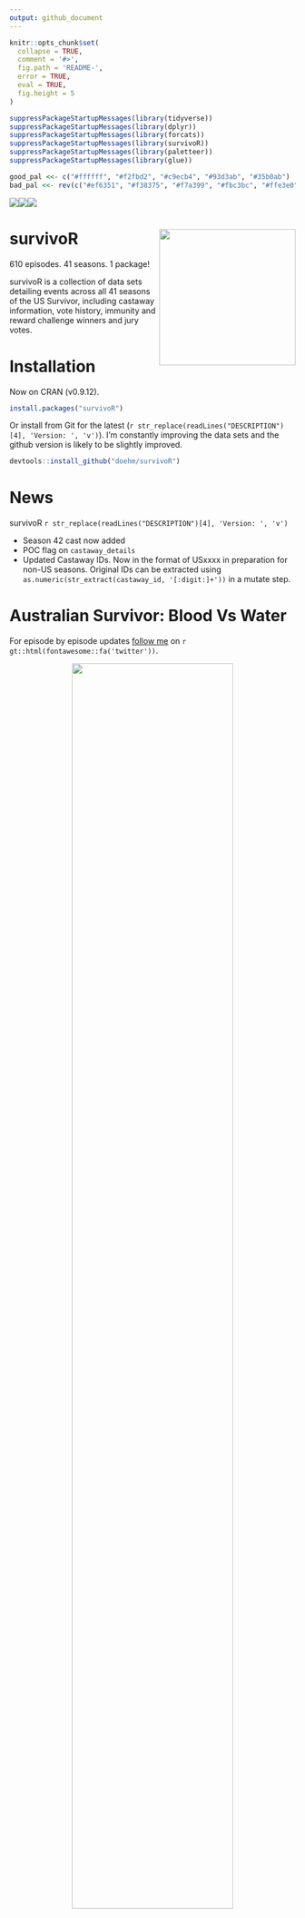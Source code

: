 ```yaml
---
output: github_document
---
```


<!-- README.md is generate from README.Rmd. Please edit that file -->

```r
knitr::opts_chunk$set(
  collapse = TRUE,
  comment = '#>',
  fig.path = 'README-',
  error = TRUE,
  eval = TRUE,
  fig.height = 5
)

suppressPackageStartupMessages(library(tidyverse))
suppressPackageStartupMessages(library(dplyr))
suppressPackageStartupMessages(library(forcats))
suppressPackageStartupMessages(library(survivoR))
suppressPackageStartupMessages(library(paletteer))
suppressPackageStartupMessages(library(glue))

good_pal <<- c("#ffffff", "#f2fbd2", "#c9ecb4", "#93d3ab", "#35b0ab")
bad_pal <<- rev(c("#ef6351", "#f38375", "#f7a399", "#fbc3bc", "#ffe3e0", "white"))

```

<img src='https://cranlogs.r-pkg.org/badges/survivoR'/><img src='https://cranlogs.r-pkg.org/badges/grand-total/survivoR'/><img src='https://www.r-pkg.org/badges/version/survivoR'/>

# survivoR <img src='dev/images/hex-torch.png' align="right" height="240" />

610 episodes. 41 seasons. 1 package!

survivoR is a collection of data sets detailing events across all 41 seasons of the US Survivor, including castaway information, vote history, immunity and reward challenge winners and jury votes.

# Installation

Now on CRAN (v0.9.12).

```r
install.packages("survivoR")
```

Or install from Git for the latest (`r str_replace(readLines("DESCRIPTION")[4], 'Version: ', 'v')`). I'm constantly improving the data sets and the github version is likely to be slightly improved.

```r
devtools::install_github("doehm/survivoR")
```

# News

survivoR `r str_replace(readLines("DESCRIPTION")[4], 'Version: ', 'v')`

* Season 42 cast now added
* POC flag on `castaway_details`
* Updated Castaway IDs. Now in the format of USxxxx in preparation for non-US seasons. Original IDs can be extracted using `as.numeric(str_extract(castaway_id, '[:digit:]+'))` in a mutate step.
  
# Australian Survivor: Blood Vs Water

For episode by episode updates [follow me](https://twitter.com/danoehm) on `r gt::html(fontawesome::fa('twitter'))`.

<center><a href='https://gradientdescending.com/survivor/AU/07/vote-circle.png'><img src='https://gradientdescending.com/survivor/AU/07/vote-circle.png' align='center' width='75%' height='75%'></a></center>

<center><a href='https://gradientdescending.com/survivor/AU/07/confessionals.html'><img height='100%' width='100%' src="https://gradientdescending.com/survivor/AU/07/confessionals.png"></a></center>

# Survivor: 42

<center><a href='https://gradientdescending.com/survivor/US/42/infographic.png'><img src='https://gradientdescending.com/survivor/US/42/infographic.png' align = 'center' width='100%' height='100%'></a></center>

<!-- <center><a href='https://gradientdescending.com/survivor/US/42/confessionals.html'><iframe style="border: none; width: 100%; height: 700px;" src="https://gradientdescending.com/survivor/US/42/confessionals.html"></iframe></a></center> -->

<center><a href='https://gradientdescending.com/survivor/US/42/confessionals.html'><img  height='400' width='auto' src="https://gradientdescending.com/survivor/US/42/confessionals.png"></a></center>
  
<center>Click to expand</center>

Confessional counts from myself, [Carly Levitz](https://twitter.com/carlylevitz) and [juststrategic](https://twitter.com/justrategic)

# Dataset overview

## Season summary

A table containing summary details of each season of Survivor, including the winner, runner ups and location. 

```r
season_summary
```

```r
season_summary |>
  select(season, viewers_premier, viewers_finale, viewers_reunion, viewers_mean) |>
  pivot_longer(cols = -season, names_to = "episode", values_to = "viewers") |>
  mutate(
    episode = to_title_case(str_replace(episode, "viewers_", ""))) |>
  ggplot(aes(x = season, y = viewers, colour = episode)) +
  geom_line() +
  geom_point(size = 2) +
  theme_minimal() +
  scale_colour_tribes(16) +
  labs(
    title = "Survivor viewers over the 40 seasons",
    x = "Season",
    y = "Viewers (Millions)",
    colour = "Episode"
  )
```

<!-- <img src='dev/images/viewers.png' align="center"/> -->

## Castaways

This data set contains season and demographic information about each castaway. It is structured to view their results for each season. Castaways that have played in multiple seasons will feature more than once with the age and location representing that point in time. Castaways that re-entered the game will feature more than once in the same season as they technically have more than one boot order e.g. Natalie Anderson - Winners at War.

Each castaway has a unique `castaway_id` which links the individual across all data sets and seasons. It also links to the following ID's found on the `vote_history`, `jury_votes` and `challenges` data sets.

* `vote_id`
* `voted_out_id`
* `finalist_id`
* `winner_id`


```r
castaways |> 
  filter(season == 40)
```

### Castaway details

A few castaways have changed their name from season to season or have been referred to by a different name during the season e.g. Amber Mariano; in season 8 Survivor All-Stars there was Rob C and Rob M. That information has been retained here in the `castaways` data set. 

`castaway_details` contains unique information for each castaway. It takes the full name from their most current season and their most verbose short name which is handy for labelling.

It also includes gender, date of birth, occupation, race and ethnicity data. If no source was found to determine a castaways race and ethnicity, the data is kept as missing rather than making an assumption.


```r
castaway_details
```


## Vote history

This data frame contains a complete history of votes cast across all seasons of Survivor. This allows you to see who who voted for who at which Tribal Council. It also includes details on who had individual immunity as well as who had their votes nullified by a hidden immunity idol. This details the key events for the season. 

```r
vh <- vote_history |> 
  filter(
    season == 40,
    episode == 10
  ) 
vh
```

```r
vh |> 
  count(vote)
```

Events in the game such as fire challenges, rock draws, steal-a-vote advantages or countbacks in the early days often mean a vote wasn't placed for an individual. Rather a challenge may be won, lost, no vote cast but attended Tribal Council, etc. These events are recorded in the <code>vote</code> field. I have included a function <code>clean_votes</code> for when only need the votes cast for individuals. If the input data frame has the <code>vote</code> column it can simply be piped.

```r
vh |> 
  clean_votes() |> 
  count(vote)
```


## Challenges

The `challenge_results` and `challenge_description` data sets supersede the `challenges` data set.

### Challenge results

A nested tidy data frame of immunity and reward challenge results. The winners and winning tribe of the challenge are found by expanding the `winners` column. For individual immunity challenges the winning tribe is simply `NA`.

```r
challenge_results |> 
  filter(season == 40)
```

Typically in the merge if a single person win a reward they are allowed to bring others along with them. This is identified by `outcome_status` column. If it states `Chosen to particpate` it means they were chosen by the winner to particpate in the reward.

The `day` field on this data set represents the day of the tribal council rather than the day of the challenge. This is to more easily associate the reward challenge with the immunity challenge and result of the tribal council. It also helps for joining tables.

The `challenge_id` is the primary key for the `challenge_description` data set. The `challange_id` will change as the data or descriptions change.

### Challenge description

This data set contains descriptive binary fields for each challenge. Challenges can go by different names but where possible recurring challenges are kept consistent. While there are tweaks to the challenges, where the main components of the challenge is consistent, they share the same name. 

The features of each challenge have been determined largely through string searches of key words that describe the challenge. It may not capture the full essence of the challenge but on the whole will provide a good basis for analysis. 
Since the description is simply a short paragraph or sentence it may not flag all appropriate features. If any descriptive features need altering please let me know in the [issues](https://github.com/doehm/survivoR/issues).

Features:

* `puzzle`: If the challenge contains a puzzle element.
* `race`: If the challenge is a race between tribes, teams or individuals.
* `precision`: If the challenge contains a precision element e.g. shooting an arrow, hitting a target, etc.
* `endurance`: If the challenge is an endurance event e.g. last tribe, team, individual standing.
* `strength`: If the challenge is largerly strength based e.g. Shoulder the Load.
* `turn_based`: If the challenge is conducted in a series of rounds until a certain amount of points are scored or there is one player remaining.
* `balance`: If the challenge contains a balancing element.
* `food`: If the challenge contains a food element e.g. the food challenge, biting off chunks of meat.
* `knowledge`: If the challenge contains a knowledge component e.g. Q and A about the location.
* `memory`: If the challenge contains a memory element e.g. memorising a sequence of items.
* `fire`: If the challenge contains an element of fire making / maintaining.
* `water`: If the challenge is held, in part, in the water.

```r
challenge_description

challenge_description |> 
  summarise_if(is_logical, sum)
```


## Jury votes

History of jury votes. It is more verbose than it needs to be, however having a 0-1 column indicating if a vote was placed or not makes it easier to summarise castaways that received no votes.

```r
jury_votes |> 
  filter(season == 40)
```

```r
jury_votes |> 
  filter(season == 40) |> 
  group_by(finalist) |> 
  summarise(votes = sum(vote))
```


## Hidden Idols

A dataset containing the history of hidden immunity idols including who found them, on what day and which day they were played. The idol number increments for each idol the castaway finds during the game.

```r
hidden_idols |> 
  filter(season == 40)
```


## Confessionals

A dataset containing the number of confessionals for each castaway by season and episode. This has been collated from multiple sources. 

```r
confessionals |> 
  filter(season == 40) |> 
  group_by(castaway) |> 
  summarise(n_confessionals = sum(confessional_count))
```


## Viewers

A data frame containing the viewer information for every episode across all seasons. It also includes the rating and viewer share information for viewers aged 18 to 49 years of age.

```r
viewers |> 
  filter(season == 40)
```


## Tribe colours

This data frame contains the tribe names and colours for each season, including the RGB values. These colours can be joined with the other data frames to customise colours for plots. Another option is to add tribal colours to ggplots with the scale functions. 

```r
tribe_colours
```

<img src='dev/images/tribe-colours.png' align="center"/>

# Scale functions

Included are ggplot2 scale functions of the form <code>scale_fill_survivor()</code> and <code>scale_fill_tribes()</code> to add season and tribe colours to ggplot. The <code>scale_fill_survivor()</code> scales uses a colour palette extracted from the season logo and <code>scale_fill_tribes()</code> scales uses the tribal colours of the specified season as a colour palette. 

All that is required for the 'survivor' palettes is the desired season as input. If not season is provided it will default to season 40.

<img src='dev/images/season-40-logo.png' align="center"/>

```r
castaways |> 
  count(season, personality_type) |> 
  ggplot(aes(x = season, y = n, fill = personality_type)) +
  geom_bar(stat = "identity") +
  scale_fill_survivor(40) +
  theme_minimal()
```

<img src='dev/images/survivor-pal-example.png' align="center"/>

Below are the palettes for all seasons.

<img src='dev/images/palettes1.png' align="center"/>

<img src='dev/images/palettes2.png' align="center"/>

To use the tribe scales, simply input the season number desired to use those tribe colours. If the fill or colour aesthetic is the tribe name, this needs to be passed to the scale function as <code>scale_fill_tribes(season, tribe = tribe)</code> (for now) where <code>tribe</code> is on the input data frame. If the fill or colour aesthetic is independent from the actual tribe names, like gender for example, <code>tribe</code> does not need to be specified and will simply use the tribe colours as a colour palette, such as the viewers line graph above.

```r
ssn <- 35
labels <- castaways |>
  filter(
    season == ssn,
    str_detect(result, "Sole|unner")
  ) |>
  mutate(label = glue("{castaway} ({original_tribe})")) |>
  select(label, castaway)

jury_votes |>
  filter(season == ssn) |>
  left_join(
    castaways |>
      filter(season == ssn) |>
      select(castaway, original_tribe),
    by = "castaway"
  ) |>
  group_by(finalist, original_tribe) |>
  summarise(votes = sum(vote)) |>
  left_join(labels, by = c("finalist" = "castaway")) |>
  {
    ggplot(., aes(x = label, y = votes, fill = original_tribe)) +
      geom_bar(stat = "identity", width = 0.5) +
      scale_fill_tribes(ssn, tribe = .$original_tribe) +
      theme_minimal() +
      labs(
        x = "Finalist (original tribe)",
        y = "Votes",
        fill = "Original\ntribe",
        title = "Votes received by each finalist"
      )
  }
```

```r
ggsave("dev/images/votes.png", height = 4, width = 8)
```

<img src='dev/images/votes.png' align="center"/>

# Issues

Given the variable nature of the game of Survivor and changing of the rules, there are bound to be edges cases where the data is not quite right. Before logging an issue please install the git version to see if it has already been corrected. If not, please log an issue and I will correct the datasets.

New features will be added, such as details on exiled castaways across the seasons. If you have a request for specific data let me know in the issues and I'll see what I can do. Also, if you'd like to contribute by adding to existing datasets or contribute a new dataset, please [contact me directly](http://gradientdescending.com/contact/).

# Showcase

## Survivor Dashboard

[**Carly Levitz**](https://twitter.com/carlylevitz) has developed a fantastic [dashboard](https://public.tableau.com/app/profile/carly.levitz/viz/SurvivorCBSData-Acknowledgements/Acknowledgements) showcasing the data and allowing you to drill down into seasons, castaways, voting history and challenges. 

[<img src='dev/images/dash.png' align="center"/>](https://public.tableau.com/app/profile/carly.levitz/viz/SurvivorCBSData-Acknowledgements/Acknowledgements)

## Data viz 

This looks at the number of immunity idols won and votes received for each winner.

[<img src='dev/images/torches_png.png' align="center"/>](https://gradientdescending.com/survivor/torches_png.png)

# Contributors

A big thank you to:

* **Camilla Bendetti** for collating the personality type data for each castaway.
* **Uygar Sozer** for adding the filming start and end dates for each season.
* **Holt Skinner** for creating the castaway ID to map people across seasons and manage name changes.
* **Carly Levitz** for providing 
  * Data corrections across all data sets.
  * Gender, race and ethnicity data.
* **Kosta Psaltis** for sharing the race data for validation

# References

Data was almost entirely sourced from [Wikipedia](https://en.wikipedia.org/wiki/Survivor_(American_TV_series)). Other data, such as the tribe colours, was manually recorded and entered by myself and contributors.

Torch graphic in hex: [Fire Torch Vectors by Vecteezy](https://www.vecteezy.com/free-vector/fire-torch)

